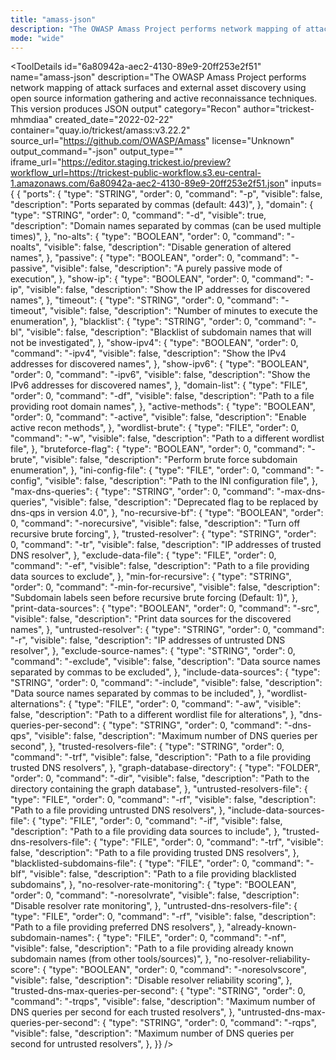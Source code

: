 ```yaml
---
title: "amass-json"
description: "The OWASP Amass Project performs network mapping of attack surfaces and external asset discovery using open source information gathering and active reconnaissance techniques. This version produces JSON output"
mode: "wide"
---
```



<ToolDetails
  id="6a80942a-aec2-4130-89e9-20ff253e2f51"
  name="amass-json"
  description="The OWASP Amass Project performs network mapping of attack surfaces and external asset discovery using open source information gathering and active reconnaissance techniques. This version produces JSON output"
  category="Recon"
  author="trickest-mhmdiaa"
  created_date="2022-02-22"
  container="quay.io/trickest/amass:v3.22.2"
  source_url="https://github.com/OWASP/Amass"
  license="Unknown"
  output_command="-json"
  output_type=""
  iframe_url="https://editor.staging.trickest.io/preview?workflow_url=https://trickest-public-workflow.s3.eu-central-1.amazonaws.com/6a80942a-aec2-4130-89e9-20ff253e2f51.json"
  inputs={ {
  "ports": {
    "type": "STRING",
    "order": 0,
    "command": "-p",
    "visible": false,
    "description": "Ports separated by commas (default: 443)",
  },
  "domain": {
    "type": "STRING",
    "order": 0,
    "command": "-d",
    "visible": true,
    "description": "Domain names separated by commas (can be used multiple times)",
  },
  "no-alts": {
    "type": "BOOLEAN",
    "order": 0,
    "command": "-noalts",
    "visible": false,
    "description": "Disable generation of altered names",
  },
  "passive": {
    "type": "BOOLEAN",
    "order": 0,
    "command": "-passive",
    "visible": false,
    "description": "A purely passive mode of execution",
  },
  "show-ip": {
    "type": "BOOLEAN",
    "order": 0,
    "command": "-ip",
    "visible": false,
    "description": "Show the IP addresses for discovered names",
  },
  "timeout": {
    "type": "STRING",
    "order": 0,
    "command": "-timeout",
    "visible": false,
    "description": "Number of minutes to execute the enumeration",
  },
  "blacklist": {
    "type": "STRING",
    "order": 0,
    "command": "-bl",
    "visible": false,
    "description": "Blacklist of subdomain names that will not be investigated",
  },
  "show-ipv4": {
    "type": "BOOLEAN",
    "order": 0,
    "command": "-ipv4",
    "visible": false,
    "description": "Show the IPv4 addresses for discovered names",
  },
  "show-ipv6": {
    "type": "BOOLEAN",
    "order": 0,
    "command": "-ipv6",
    "visible": false,
    "description": "Show the IPv6 addresses for discovered names",
  },
  "domain-list": {
    "type": "FILE",
    "order": 0,
    "command": "-df",
    "visible": false,
    "description": "Path to a file providing root domain names",
  },
  "active-methods": {
    "type": "BOOLEAN",
    "order": 0,
    "command": "-active",
    "visible": false,
    "description": "Enable active recon methods",
  },
  "wordlist-brute": {
    "type": "FILE",
    "order": 0,
    "command": "-w",
    "visible": false,
    "description": "Path to a different wordlist file",
  },
  "bruteforce-flag": {
    "type": "BOOLEAN",
    "order": 0,
    "command": "-brute",
    "visible": false,
    "description": "Perform brute force subdomain enumeration",
  },
  "ini-config-file": {
    "type": "FILE",
    "order": 0,
    "command": "-config",
    "visible": false,
    "description": "Path to the INI configuration file",
  },
  "max-dns-queries": {
    "type": "STRING",
    "order": 0,
    "command": "-max-dns-queries",
    "visible": false,
    "description": "Deprecated flag to be replaced by dns-qps in version 4.0",
  },
  "no-recursive-bf": {
    "type": "BOOLEAN",
    "order": 0,
    "command": "-norecursive",
    "visible": false,
    "description": "Turn off recursive brute forcing",
  },
  "trusted-resolver": {
    "type": "STRING",
    "order": 0,
    "command": "-tr",
    "visible": false,
    "description": "IP addresses of trusted DNS resolver",
  },
  "exclude-data-file": {
    "type": "FILE",
    "order": 0,
    "command": "-ef",
    "visible": false,
    "description": "Path to a file providing data sources to exclude",
  },
  "min-for-recursive": {
    "type": "STRING",
    "order": 0,
    "command": "-min-for-recursive",
    "visible": false,
    "description": "Subdomain labels seen before recursive brute forcing (Default: 1)",
  },
  "print-data-sources": {
    "type": "BOOLEAN",
    "order": 0,
    "command": "-src",
    "visible": false,
    "description": "Print data sources for the discovered names",
  },
  "untrusted-resolver": {
    "type": "STRING",
    "order": 0,
    "command": "-r",
    "visible": false,
    "description": "IP addresses of untrusted DNS resolver",
  },
  "exclude-source-names": {
    "type": "STRING",
    "order": 0,
    "command": "-exclude",
    "visible": false,
    "description": "Data source names separated by commas to be excluded",
  },
  "include-data-sources": {
    "type": "STRING",
    "order": 0,
    "command": "-include",
    "visible": false,
    "description": "Data source names separated by commas to be included",
  },
  "wordlist-alternations": {
    "type": "FILE",
    "order": 0,
    "command": "-aw",
    "visible": false,
    "description": "Path to a different wordlist file for alterations",
  },
  "dns-queries-per-second": {
    "type": "STRING",
    "order": 0,
    "command": "-dns-qps",
    "visible": false,
    "description": "Maximum number of DNS queries per second",
  },
  "trusted-resolvers-file": {
    "type": "STRING",
    "order": 0,
    "command": "-trf",
    "visible": false,
    "description": "Path to a file providing trusted DNS resolvers",
  },
  "graph-database-directory": {
    "type": "FOLDER",
    "order": 0,
    "command": "-dir",
    "visible": false,
    "description": "Path to the directory containing the graph database",
  },
  "untrusted-resolvers-file": {
    "type": "FILE",
    "order": 0,
    "command": "-rf",
    "visible": false,
    "description": "Path to a file providing untrusted DNS resolvers",
  },
  "include-data-sources-file": {
    "type": "FILE",
    "order": 0,
    "command": "-if",
    "visible": false,
    "description": "Path to a file providing data sources to include",
  },
  "trusted-dns-resolvers-file": {
    "type": "FILE",
    "order": 0,
    "command": "-trf",
    "visible": false,
    "description": "Path to a file providing trusted DNS resolvers",
  },
  "blacklisted-subdomains-file": {
    "type": "FILE",
    "order": 0,
    "command": "-blf",
    "visible": false,
    "description": "Path to a file providing blacklisted subdomains",
  },
  "no-resolver-rate-monitoring": {
    "type": "BOOLEAN",
    "order": 0,
    "command": "-noresolvrate",
    "visible": false,
    "description": "Disable resolver rate monitoring",
  },
  "untrusted-dns-resolvers-file": {
    "type": "FILE",
    "order": 0,
    "command": "-rf",
    "visible": false,
    "description": "Path to a file providing preferred DNS resolvers",
  },
  "already-known-subdomain-names": {
    "type": "FILE",
    "order": 0,
    "command": "-nf",
    "visible": false,
    "description": "Path to a file providing already known subdomain names (from other tools/sources)",
  },
  "no-resolver-reliability-score": {
    "type": "BOOLEAN",
    "order": 0,
    "command": "-noresolvscore",
    "visible": false,
    "description": "Disable resolver reliability scoring",
  },
  "trusted-dns-max-queries-per-second": {
    "type": "STRING",
    "order": 0,
    "command": "-trqps",
    "visible": false,
    "description": "Maximum number of DNS queries per second for each trusted resolvers",
  },
  "untrusted-dns-max-queries-per-second": {
    "type": "STRING",
    "order": 0,
    "command": "-rqps",
    "visible": false,
    "description": "Maximum number of DNS queries per second for untrusted resolvers",
  },
}}
/>